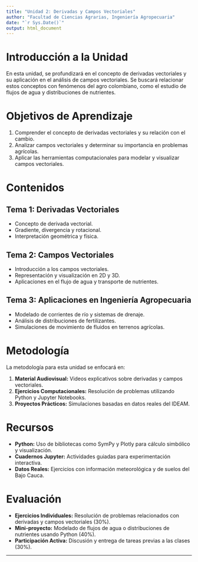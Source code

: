```yaml
---
title: "Unidad 2: Derivadas y Campos Vectoriales"
author: "Facultad de Ciencias Agrarias, Ingeniería Agropecuaria"
date: "`r Sys.Date()`"
output: html_document
---
```


# Introducción a la Unidad

En esta unidad, se profundizará en el concepto de derivadas vectoriales y su aplicación en el análisis de campos vectoriales. Se buscará relacionar estos conceptos con fenómenos del agro colombiano, como el estudio de flujos de agua y distribuciones de nutrientes.

# Objetivos de Aprendizaje

1. Comprender el concepto de derivadas vectoriales y su relación con el cambio.
2. Analizar campos vectoriales y determinar su importancia en problemas agrícolas.
3. Aplicar las herramientas computacionales para modelar y visualizar campos vectoriales.

# Contenidos

## Tema 1: Derivadas Vectoriales
- Concepto de derivada vectorial.
- Gradiente, divergencia y rotacional.
- Interpretación geométrica y física.

## Tema 2: Campos Vectoriales
- Introducción a los campos vectoriales.
- Representación y visualización en 2D y 3D.
- Aplicaciones en el flujo de agua y transporte de nutrientes.

## Tema 3: Aplicaciones en Ingeniería Agropecuaria
- Modelado de corrientes de río y sistemas de drenaje.
- Análisis de distribuciones de fertilizantes.
- Simulaciones de movimiento de fluidos en terrenos agrícolas.

# Metodología

La metodología para esta unidad se enfocará en:

1. **Material Audiovisual:** Videos explicativos sobre derivadas y campos vectoriales.
2. **Ejercicios Computacionales:** Resolución de problemas utilizando Python y Jupyter Notebooks.
3. **Proyectos Prácticos:** Simulaciones basadas en datos reales del IDEAM.

# Recursos

- **Python:** Uso de bibliotecas como SymPy y Plotly para cálculo simbólico y visualización.
- **Cuadernos Jupyter:** Actividades guiadas para experimentación interactiva.
- **Datos Reales:** Ejercicios con información meteorológica y de suelos del Bajo Cauca.

# Evaluación

- **Ejercicios Individuales:** Resolución de problemas relacionados con derivadas y campos vectoriales (30%).
- **Mini-proyecto:** Modelado de flujos de agua o distribuciones de nutrientes usando Python (40%).
- **Participación Activa:** Discusión y entrega de tareas previas a las clases (30%).

---

